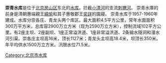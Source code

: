 {{Coord|39.7981171|116.0812832|type:waterbody_region:CN-11_source:GoogleMaps|display=title}}
'''崇青水库'''是位于[[北京|北京]][[房山区|房山区]]东北的[[水库|水库]]。拦截[[小清河_(北京)|小清河]]的支流[[刺猬河|刺猬河]]。
崇青水庫的前身是清朝惠端親王[[綿愉|綿愉]]和其子惠敬郡王[[奕詳|奕詳]]的園寢。
崇青水库于1957-1960年建成。水库分崇各庄、青龙头两个库区。最大面积4.5平方公里，常年水面面积300万平方米，总库容2900万立方米（现为2590万立方米），控制流域102平方公里。有2座主坝、2座副坝、1座正常溢洪道、1座非常溢洪道、2条输水隧洞和漫水河引渠。崇各庄主坝高16米，顶长1127米；青龙头主坝高18.4米，坝顶长350米。年平均供水1500万立方米。汛限水位71.5米。

[[Category:北京市水库|Category:北京市水库]]